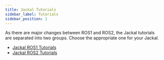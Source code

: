 ```yaml
---
title: Jackal Tutorials
sidebar_label: Tutorials
sidebar_position: 1
---
```


As there are major changes between ROS1 and ROS2, the Jackal tutorials are separated into two groups.
Choose the appropriate one for your Jackal.

- [Jackal ROS1 Tutorials](/docs/robots/outdoor_robots/jackal/tutorials_jackal/tutorials_jackal_ros1)
- [Jackal ROS2 Tutorials](/docs/robots/outdoor_robots/jackal/tutorials_jackal/tutorials_jackal_ros2)
